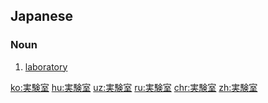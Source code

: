 ==Japanese==
{{ja-kanjitab|じつ|けん|しつ|k1=じっ|yomi=o}}

===Noun===
{{ja-noun|じっけんしつ}}

# [[laboratory]]

[[ko:実験室]]
[[hu:実験室]]
[[uz:実験室]]
[[ru:実験室]]
[[chr:実験室]]
[[zh:実験室]]